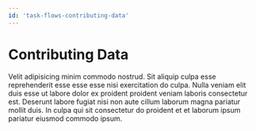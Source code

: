 ```yaml
---
id: 'task-flows-contributing-data'
---
```

# Contributing Data

Velit adipisicing minim commodo nostrud. Sit aliquip culpa esse reprehenderit esse esse esse nisi exercitation do culpa. Nulla veniam elit duis esse ut labore dolor ex proident proident veniam laboris consectetur est. Deserunt labore fugiat nisi non aute cillum laborum magna pariatur mollit duis. In culpa qui sit consectetur do proident et et laborum ipsum pariatur eiusmod commodo ipsum.